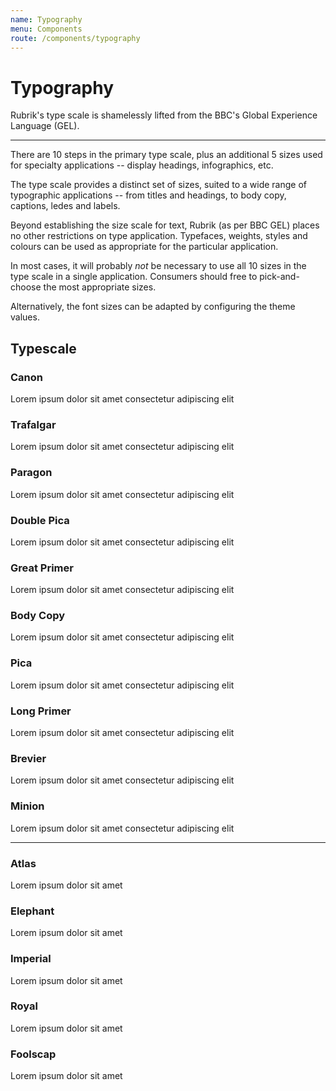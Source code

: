 ```yaml
---
name: Typography
menu: Components
route: /components/typography
---
```




# Typography

Rubrik's type scale is shamelessly lifted from the BBC's Global Experience Language (GEL).  

---

There are 10 steps in the primary type scale, plus an additional 5 sizes used for specialty applications -- display headings, infographics, etc.

The type scale provides a distinct set of sizes, suited to a wide range of typographic applications -- from titles and headings, to body copy, captions, ledes and labels.

Beyond establishing the size scale for text, Rubrik (as per BBC GEL) places no other restrictions on type application. Typefaces, weights, styles and colours can be used as appropriate for the particular application.

In most cases, it will probably *not* be necessary to use all 10 sizes in the type scale in a single application. Consumers should free to pick-and-choose the most appropriate sizes.

Alternatively, the font sizes can be adapted by configuring the theme values.

## Typescale

### Canon
<ThemeWrapper>
  <Type.Canon>Lorem ipsum dolor sit amet consectetur adipiscing elit</Type.Canon>
</ThemeWrapper>

### Trafalgar
<ThemeWrapper>
  <Type.Trafalgar>Lorem ipsum dolor sit amet consectetur adipiscing elit</Type.Trafalgar>
</ThemeWrapper>

### Paragon
<ThemeWrapper>
  <Type.Paragon>Lorem ipsum dolor sit amet consectetur adipiscing elit</Type.Paragon>
</ThemeWrapper>

### Double Pica
<ThemeWrapper>
  <Type.DoublePica>Lorem ipsum dolor sit amet consectetur adipiscing elit</Type.DoublePica>
</ThemeWrapper>

### Great Primer
<ThemeWrapper>
  <Type.GreatPrimer>Lorem ipsum dolor sit amet consectetur adipiscing elit</Type.GreatPrimer>
</ThemeWrapper>

### Body Copy
<ThemeWrapper>
  <Type.BodyCopy>Lorem ipsum dolor sit amet consectetur adipiscing elit</Type.BodyCopy>
</ThemeWrapper>

### Pica
<ThemeWrapper>
  <Type.Pica>Lorem ipsum dolor sit amet consectetur adipiscing elit</Type.Pica>
</ThemeWrapper>

### Long Primer
<ThemeWrapper>
  <Type.LongPrimer>Lorem ipsum dolor sit amet consectetur adipiscing elit</Type.LongPrimer>
</ThemeWrapper>

### Brevier
<ThemeWrapper>
  <Type.Brevier>Lorem ipsum dolor sit amet consectetur adipiscing elit</Type.Brevier>
</ThemeWrapper>

### Minion
<ThemeWrapper>
  <Type.Minion>Lorem ipsum dolor sit amet consectetur adipiscing elit</Type.Minion>
</ThemeWrapper>


---


### Atlas
<ThemeWrapper>
  <Type.Atlas>Lorem ipsum dolor sit amet</Type.Atlas>
</ThemeWrapper>

### Elephant
<ThemeWrapper>
  <Type.Elephant>Lorem ipsum dolor sit amet</Type.Elephant>
</ThemeWrapper>

### Imperial
<ThemeWrapper>
  <Type.Imperial>Lorem ipsum dolor sit amet</Type.Imperial>
</ThemeWrapper>

### Royal
<ThemeWrapper>
  <Type.Royal>Lorem ipsum dolor sit amet</Type.Royal>
</ThemeWrapper>

### Foolscap
<ThemeWrapper>
  <Type.Foolscap>Lorem ipsum dolor sit amet</Type.Foolscap>
</ThemeWrapper>

